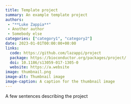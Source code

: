 ```yaml
---
title: Template project
summary: An example template project
authors:
 - "**Luke Zappia**"
 - Another author
 - Somebody else
categories: ["category1", "category2"]
date: 2023-01-01T00:00:00+00:00
links:
  code: https://github.com/lazappi/project
  package: https://bioconductor.org/packages/project/
  doi: 10.1186/s13059-017-1305-0
  website: https://a.website
image: thumbnail.png
image-alt: Thumbnail image
image-caption: A caption for the thumbnail image
---
```


A few sentences describing the project

